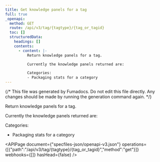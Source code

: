 ```yaml
---
title: Get knowledge panels for a tag
full: true
_openapi:
  method: GET
  route: /api/v3/tag/{tagtype}/{tag_or_tagid}
  toc: []
  structuredData:
    headings: []
    contents:
      - content: |-
          Return knowledge panels for a tag.

          Currently the knowledge panels returned are:

          Categories:
          - Packaging stats for a category
---
```


{/* This file was generated by Fumadocs. Do not edit this file directly. Any changes should be made by running the generation command again. */}

Return knowledge panels for a tag.

Currently the knowledge panels returned are:

Categories:
- Packaging stats for a category

<APIPage document={"specfiles-json/openapi-v3.json"} operations={[{"path":"/api/v3/tag/{tagtype}/{tag_or_tagid}","method":"get"}]} webhooks={[]} hasHead={false} />